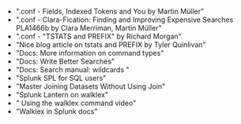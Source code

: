 
* <Link to="https://conf.splunk.com/files/2022/slides/PLA1466B.pdf" openInNewContext>".conf - Fields, Indexed Tokens and You by Martin Müller"</Link>
* <Link to="https://conf.splunk.com/files/2022/slides/PLA1162B.pdf" openInNewContext>".conf - Clara-Fication: Finding and Improving Expensive Searches PLA1466b by  Clara Merriman, Martin Müller"</Link>
* <Link to="https://conf.splunk.com/files/2020/slides/PLA1089C.pdf" openInNewContext>".conf - "TSTATS and PREFIX" by Richard Morgan"</Link>
* <Link to="https://www.tylerquinlivan.com/posts/exploring_splunk_prefix/" openInNewContext>"Nice blog article on tstats and PREFIX by Tyler Quinlivan"</Link>
* <Link to="https://docs.splunk.com/Documentation/Splunk/latest/Search/Typesofcommands" openInNewContext>"Docs: More information on command types"</Link>
* <Link to="https://docs.splunk.com/Documentation/Splunk/latest/Search/Writebettersearches" openInNewContext>"Docs: Write Better Searches"</Link>
* <Link to="https://docs.splunk.com/Documentation/SplunkCloud/latest/Search/Wildcards" openInNewContext>"Docs: Search manual: wildcards "</Link>
* <Link to="https://docs.splunk.com/Documentation/SplunkCloud/latest/SearchReference/SQLtoSplunk" openInNewContext>"Splunk SPL for SQL users"</Link>
* <Link to="https://conf.splunk.com/files/2019/slides/FNC2751.pdf" openInNewContext>"Master Joining Datasets Without Using Join"</Link>
* <Link to="https://lantern.splunk.com/Splunk_Platform/Product_Tips/Searching_and_Reporting/Returning_terms_or_indexed_fields_from_event_indexes_with_the_Walklex_command" openInNewContext>"Splunk Lantern on walklex"</Link>
* <Link to="https://www.youtube.com/watch?v=ZifLQmXgZVQ" openInNewContext>" Using the walklex command video"</Link>
*  <Link to="https://docs.splunk.com/Documentation/Splunk/latest/SearchReference/Walklex" openInNewContext>"Walklex in Splunk docs"</Link>